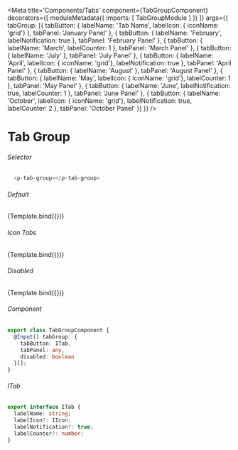 
<Meta title='Components/Tabs'
  component={TabGroupComponent}
  decorators={[
    moduleMetadata({
      imports: [
        TabGroupModule
      ]
    })
  ]}
  args={{ 
    tabGroup: [{
      tabButton: { labelName: 'Tab Name', labelIcon: { iconName: 'grid'} },
      tabPanel: 'January Panel'
    },
    {
      tabButton: { labelName: 'February', labelNotification: true },
      tabPanel: 'February Panel'
    },
    {
      tabButton: { labelName: 'March', labelCounter: 1 },
      tabPanel: 'March Panel'
    },
    {
      tabButton: { labelName: 'July' },
      tabPanel: 'July Panel'
    },
    {
      tabButton: { labelName: 'April', labelIcon: { iconName: 'grid'}, labelNotification: true },
      tabPanel: 'April Panel'
    },
    {
      tabButton: { labelName: 'August' },
      tabPanel: 'August Panel'
    },
    {
      tabButton: { labelName: 'May', labelIcon: { iconName: 'grid'}, labelCounter: 1 },
      tabPanel: 'May Panel'
    },
     {
      tabButton: { labelName: 'June', labelNotification: true, labelCounter: 1 },
      tabPanel: 'June Panel'
    },
    {
      tabButton: { labelName: 'October', labelIcon: { iconName: 'grid'}, labelNotification: true, labelCounter: 2 },
      tabPanel: 'October Panel'
    }]
  }}
/>


# Tab Group

###### Selector
```ts
  <p-tab-group></p-tab-group>
```
###### Default
<Canvas>
  <Story name="Tabs"
    args={{
      tabGroup: [{
        tabButton: { labelName: 'Tab Name' },
        tabPanel: 'January Panel'
      },
      {
        tabButton: { labelName: 'February' },
        tabPanel: 'February Panel'
      },
      {
        tabButton: { labelName: 'March', labelCounter: 1 },
        tabPanel: 'March Panel'
      },
      {
        tabButton: { labelName: 'July' },
        tabPanel: 'July Panel'
      },
      {
        tabButton: { labelName: 'April' },
        tabPanel: 'April Panel'
      },
      {
        tabButton: { labelName: 'August' },
        tabPanel: 'August Panel'
      },
      {
        tabButton: { labelName: 'May', labelCounter: 1 },
        tabPanel: 'May Panel'
      },
      {
        tabButton: { labelName: 'June', labelCounter: 1 },
        tabPanel: 'June Panel'
      },
      {
        tabButton: { labelName: 'October', labelCounter: 2 },
        tabPanel: 'October Panel'
      }]
    }}>
    {Template.bind({})}
  </Story>
</Canvas>

###### Icon Tabs
<Canvas>
  <Story name="Tabs With Icons"
    args={{
    }}>
    {Template.bind({})}
  </Story>
</Canvas>


###### Disabled
<Canvas>
  <Story name="Tabs Disabled"
    args={{
      tabGroup: [{
        tabButton: { labelName: 'Tab Name', labelIcon: { iconName: 'grid'} },
        tabPanel: 'January Panel'
      },
      {
        tabButton: { labelName: 'February', labelNotification: true },
        tabPanel: 'February Panel',
        disabled: true
      },
      {
        tabButton: { labelName: 'March', labelCounter: 1 },
        tabPanel: 'March Panel',
        disabled: true
      },
      {
        tabButton: { labelName: 'July' },
        tabPanel: 'July Panel',
        disabled: true
      },
      {
        tabButton: { labelName: 'April', labelIcon: { iconName: 'grid'}, labelNotification: true },
        tabPanel: 'April Panel',
        disabled: true
      },
      {
        tabButton: { labelName: 'August' },
        tabPanel: 'August Panel'
      },
      {
        tabButton: { labelName: 'May', labelIcon: { iconName: 'grid'}, labelCounter: 1 },
        tabPanel: 'May Panel',
        disabled: true
      },
      {
        tabButton: { labelName: 'June', labelNotification: true, labelCounter: 1 },
        tabPanel: 'June Panel',
        disabled: true
      },
      {
        tabButton: { labelName: 'October', labelIcon: { iconName: 'grid'}, labelNotification: true, labelCounter: 2 },
        tabPanel: 'October Panel',
        disabled: true
      }]
    }}>
    {Template.bind({})}
  </Story>
</Canvas>

###### Component
```ts
export class TabGroupComponent {
  @Input() tabGroup: {
    tabButton: ITab,
    tabPanel: any,
    disabled: boolean
  }[];
}
```

###### ITab
```ts
export interface ITab {
  labelName: string;
  labelIcon?: IIcon;
  labelNotification?: true;
  labelCounter?: number;
}
```